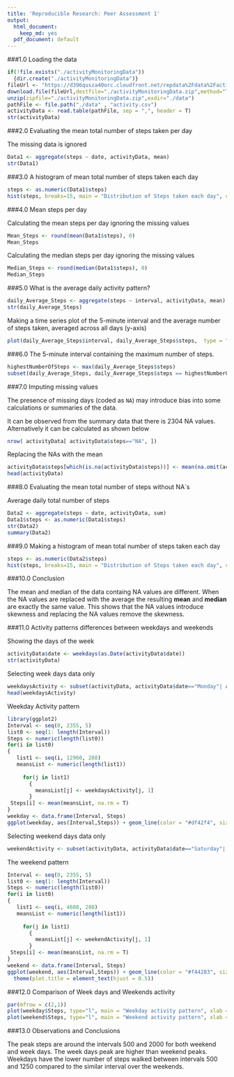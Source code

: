```yaml
---
title: 'Reproducible Research: Peer Assessment 1'
output:
  html_document:
    keep_md: yes
  pdf_document: default
---
```




###1.0 Loading the data

```r
if(!file.exists("./activityMonitoringData"))
  {dir.create("./activityMonitoringData")}
fileUrl <- "https://d396qusza40orc.cloudfront.net/repdata%2Fdata%2Factivity.zip"
download.file(fileUrl,destfile="./activityMonitoringData.zip",method="libcurl")
unzip(zipfile="./activityMonitoringData.zip",exdir="./data")
pathFile <- file.path("./data" , "activity.csv")
activityData <- read.table(pathFile, sep = ",", header = T)
str(activityData)
```



###2.0 Evaluating the mean total number of steps taken per day 

The missing data is ignored

```r
Data1 <- aggregate(steps ~ date, activityData, mean)
str(Data1)
```


###3.0 A histogram of mean total number of steps taken each day

```r
steps <- as.numeric(Data1$steps)
hist(steps, breaks=15, main = "Distribution of Steps taken each day", col = "#42f4d9", xlab = "Total Steps")
```



###4.0 Mean steps per day 

Calculating the mean steps per day ignoring the missing values

```r
Mean_Steps <- round(mean(Data1$steps), 0)
Mean_Steps
```


Calculating the median steps per day ignoring the missing values

```r
Median_Steps <- round(median(Data1$steps), 0)
Median_Steps
```



###5.0 What is the average daily activity pattern?

```r
daily_Average_Steps <- aggregate(steps ~ interval, activityData, mean)
str(daily_Average_Steps)
```

Making a time series plot of the 5-minute interval and the average number of steps taken, averaged across all days (y-axis)

```r
plot(daily_Average_Steps$interval, daily_Average_Steps$steps,  type = "l", main = "Average daily activity pattern", xlab = "Interval", ylab = "Steps", col="blue")
```



###6.0 The 5-minute interval containing the maximum number of steps.

```r
highestNumberOfSteps <- max(daily_Average_Steps$steps)
subset(daily_Average_Steps, daily_Average_Steps$steps == highestNumberOfSteps)$interval
```



###7.0 Imputing missing values

The presence of missing days (coded as `NA`) may introduce bias into some calculations or summaries of the data.

It can be observed from the summary data that there is 2304 NA values. Alternatively it can be calculated as shown below

```r
nrow( activityData[ activityData$steps=="NA", ])
```


Replacing the NAs with the mean

```r
activityData$steps[which(is.na(activityData$steps))] <- mean(na.omit(activityData$steps))
head(activityData)
```



###8.0 Evaluating the mean total number of steps without NA`s

Average daily total number of steps

```r
Data2 <- aggregate(steps ~ date, activityData, sum)
Data1$steps <- as.numeric(Data1$steps)
str(Data2)
summary(Data2)
```



###9.0 Making a histogram of mean total number of steps taken each day

```r
steps <- as.numeric(Data2$steps)
hist(steps, breaks=15, main = "Distribution of Steps taken each day", col = "#42f4d9", xlab = "Total Steps")
```



###10.0 Conclusion

The mean and median of the data containg NA values are different. When the NA values are replaced with the average the resulting **mean** and **median** are exactly the same value. This shows that the NA values introduce skewness and replacing the NA values remove the skewness.


###11.0 Activity patterns differences between weekdays and weekends

Showing the days of the week

```r
activityData$date <- weekdays(as.Date(activityData$date))
str(activityData)
```

Selecting week days data only

```r
weekdaysActivity <- subset(activityData, activityData$date=="Monday"| activityData$date=="Tuesday" |activityData$date=="Wednesday"| activityData$date=="Thursday" | activityData$date=="Friday")
head(weekdaysActivity)
```

Weekday Activity pattern

```r
library(ggplot2)
Interval <- seq(0, 2355, 5)
list0 <- seq(1: length(Interval)) 
Steps <- numeric(length(list0))
for(i in list0)
{
   list1 <- seq(i, 12960, 288)
   meansList <- numeric(length(list1))
   
     for(j in list1)
       {
         meansList[j] <- weekdaysActivity[j, 1]
       }
 Steps[i] <- mean(meansList, na.rm = T)
}
weekday <- data.frame(Interval, Steps)
ggplot(weekday, aes(Interval,Steps)) + geom_line(color = "#df42f4", size=1/4, alpha=1) + labs(title="Weekday Activity Pattern") + theme(plot.title = element_text(hjust = 0.5))
```

Selecting weekend days data only

```r
weekendActivity <- subset(activityData, activityData$date=="Saturday"| activityData$date=="Sunday")
```

The weekend pattern
```r
Interval <- seq(0, 2355, 5)
list0 <- seq(1: length(Interval)) 
Steps <- numeric(length(list0))
for(i in list0)
{
   list1 <- seq(i, 4608, 288)
   meansList <- numeric(length(list1))
   
     for(j in list1)
       {
         meansList[j] <- weekendActivity[j, 1]
       }
 Steps[i] <- mean(meansList, na.rm = T)
}
weekend <- data.frame(Interval, Steps)
ggplot(weekend, aes(Interval,Steps)) + geom_line(color = "#f44283", size=1/4, alpha=1) + labs(title="Weekend Daily Activity Pattern") + 
  theme(plot.title = element_text(hjust = 0.5))
```

###12.0 Comparison of Week days and Weekends activity

```r
par(mfrow = c(2,1))
plot(weekday$Steps, type="l", main = "Weekday activity pattern", xlab = "Interval", ylab = "Steps", col="blue")
plot(weekend$Steps, type="l", main = "Weekend activity pattern", xlab = "Interval", ylab = "Steps", col="blue")
```





###13.0 Observations and Conclusions


The peak steps are around the intervals 500 and 2000 for both weekend and week days. The week days peak are higher than weekend peaks. Weekdays have the lower number of steps walked between intervals 500 and 1250 compared to the similar interval over the weekends.





